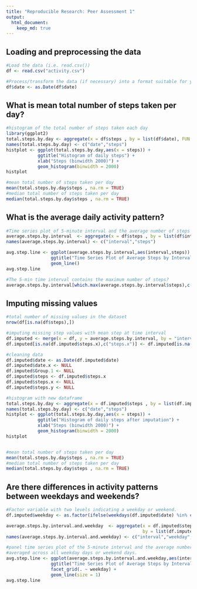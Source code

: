 ```yaml
---
title: "Reproducible Research: Peer Assessment 1"
output: 
  html_document:
    keep_md: true
---
```



## Loading and preprocessing the data
```r

#Load the data (i.e. read.csv())
df <- read.csv("activity.csv")

#Process/transform the data (if necessary) into a format suitable for your analysis
df$date <- as.Date(df$date)

```


## What is mean total number of steps taken per day?
```r
#histogram of the total number of steps taken each day
library(ggplot2)
total.steps.by.day <- aggregate(x = df$steps , by = list(df$date), FUN = sum ,na.rm=TRUE)
names(total.steps.by.day) <- c("date","steps")
histplot <- ggplot(total.steps.by.day,aes(x = steps)) +
            ggtitle("Histogram of daily steps") +
            xlab("Steps (binwidth 2000)") +
            geom_histogram(binwidth = 2000)
histplot

#mean total number of steps taken per day
mean(total.steps.by.day$steps , na.rm = TRUE)
#median total number of steps taken per day
median(total.steps.by.day$steps , na.rm = TRUE)

```

## What is the average daily activity pattern?
```r
#Time series plot of 5-minute interval and the average number of steps taken, averaged across all days
average.steps.by.interval  <- aggregate(x = df$steps , by = list(df$interval), FUN = mean ,na.rm=TRUE)
names(average.steps.by.interval) <- c("interval","steps")

avg.step.line <- ggplot(average.steps.by.interval,aes(interval,steps)) +
                 ggtitle("Time Series Plot of Average Steps by Interval") +
                 geom_line()
avg.step.line  

#The 5-min time interval contains the maximum number of steps?
average.steps.by.interval[which.max(average.steps.by.interval$steps),c("interval")]

```


## Imputing missing values
```r
#total number of missing values in the dataset
nrow(df[is.na(df$steps),])

#imputing missing step values with mean step at time interval
df.imputed <- merge(x = df, y = average.steps.by.interval, by = "interval", all.x = TRUE)
df.imputed[is.na(df.imputed$steps.x),c("steps.x")] <- df.imputed[is.na(df.imputed$steps.x),c("steps.y")]

#cleaning data
df.imputed$date <- as.Date(df.imputed$date)
df.imputed$date.x <- NULL
df.imputed$Group.1 <- NULL
df.imputed$steps <- df.imputed$steps.x
df.imputed$steps.x <- NULL
df.imputed$steps.y <- NULL

#histogram with new dataframe
total.steps.by.day <- aggregate(x = df.imputed$steps , by = list(df.imputed$date), FUN = sum ,na.rm=TRUE)
names(total.steps.by.day) <- c("date","steps")
histplot <- ggplot(total.steps.by.day,aes(x = steps)) +
            ggtitle("Histogram of daily steps after imputation") +
            xlab("Steps (binwidth 2000)") +
            geom_histogram(binwidth = 2000)
histplot 


#mean total number of steps taken per day
mean(total.steps.by.day$steps , na.rm = TRUE)
#median total number of steps taken per day
median(total.steps.by.day$steps , na.rm = TRUE)

```


## Are there differences in activity patterns between weekdays and weekends?
```r
#Factor variable with two levels indicating a weekday or weekend.
df.imputed$weekday <- as.factor(ifelse(weekdays(df.imputed$date) %in% c("Saturday","Sunday"), "Weekend", "Weekday")) 

average.steps.by.interval.and.weekday  <- aggregate(x = df.imputed$steps , 
                                                    by = list(df.imputed$interval,df.imputed$weekday), FUN = mean ,na.rm=TRUE)
names(average.steps.by.interval.and.weekday) <- c("interval","weekday","steps")

#panel time series plot of the 5-minute interval and the average number of steps taken 
#averaged across all weekday days or weekend days.
avg.step.line <- ggplot(average.steps.by.interval.and.weekday,aes(interval,steps)) +
                 ggtitle("Time Series Plot of Average Steps by Interval after Imputation") +
                 facet_grid(. ~ weekday) +
                 geom_line(size = 1)
avg.step.line  


```


